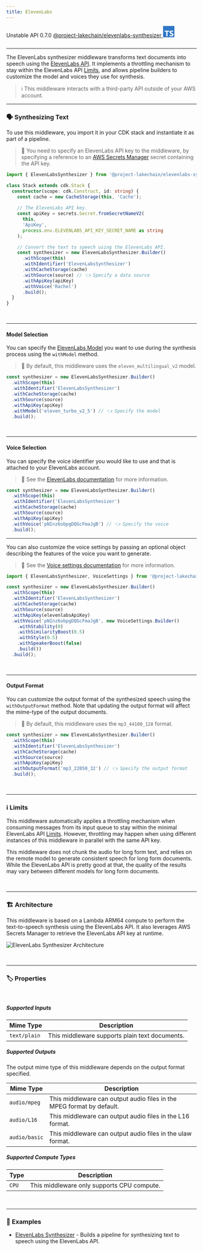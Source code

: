 ```yaml
---
title: ElevenLabs
---
```


<span title="Label: Pro" data-view-component="true" class="Label Label--api text-uppercase">
  Unstable API
</span>
<span title="Label: Pro" data-view-component="true" class="Label Label--version text-uppercase">
  0.7.0
</span>
<span title="Label: Pro" data-view-component="true" class="Label Label--package">
  <a target="_blank" href="https://www.npmjs.com/package/@project-lakechain/elevenlabs-synthesizer">
    @project-lakechain/elevenlabs-synthesizer
  </a>
</span>
<span class="language-icon">
  <svg role="img" viewBox="0 0 24 24" width="30" xmlns="http://www.w3.org/2000/svg" style="fill: #3178C6;"><title>TypeScript</title><path d="M1.125 0C.502 0 0 .502 0 1.125v21.75C0 23.498.502 24 1.125 24h21.75c.623 0 1.125-.502 1.125-1.125V1.125C24 .502 23.498 0 22.875 0zm17.363 9.75c.612 0 1.154.037 1.627.111a6.38 6.38 0 0 1 1.306.34v2.458a3.95 3.95 0 0 0-.643-.361 5.093 5.093 0 0 0-.717-.26 5.453 5.453 0 0 0-1.426-.2c-.3 0-.573.028-.819.086a2.1 2.1 0 0 0-.623.242c-.17.104-.3.229-.393.374a.888.888 0 0 0-.14.49c0 .196.053.373.156.529.104.156.252.304.443.444s.423.276.696.41c.273.135.582.274.926.416.47.197.892.407 1.266.628.374.222.695.473.963.753.268.279.472.598.614.957.142.359.214.776.214 1.253 0 .657-.125 1.21-.373 1.656a3.033 3.033 0 0 1-1.012 1.085 4.38 4.38 0 0 1-1.487.596c-.566.12-1.163.18-1.79.18a9.916 9.916 0 0 1-1.84-.164 5.544 5.544 0 0 1-1.512-.493v-2.63a5.033 5.033 0 0 0 3.237 1.2c.333 0 .624-.03.872-.09.249-.06.456-.144.623-.25.166-.108.29-.234.373-.38a1.023 1.023 0 0 0-.074-1.089 2.12 2.12 0 0 0-.537-.5 5.597 5.597 0 0 0-.807-.444 27.72 27.72 0 0 0-1.007-.436c-.918-.383-1.602-.852-2.053-1.405-.45-.553-.676-1.222-.676-2.005 0-.614.123-1.141.369-1.582.246-.441.58-.804 1.004-1.089a4.494 4.494 0 0 1 1.47-.629 7.536 7.536 0 0 1 1.77-.201zm-15.113.188h9.563v2.166H9.506v9.646H6.789v-9.646H3.375z"/></svg>
</span>
<div style="margin-top: 26px"></div>

---

The ElevenLabs synthesizer middleware transforms text documents into speech using the [ElevenLabs API](https://elevenlabs.io/api).
It implements a throttling mechanism to stay within the ElevenLabs API [Limits](https://help.elevenlabs.io/hc/en-us/articles/14312733311761-How-many-requests-can-I-make-and-can-I-increase-it),
and allows pipeline builders to customize the model and voices they use for synthesis.

> ℹ️ This middleware interacts with a third-party API outside of your AWS account.

---

### 🗣️ Synthesizing Text

To use this middleware, you import it in your CDK stack and instantiate it as part of a pipeline.

> 💁 You need to specify an ElevenLabs API key to the middleware, by specifying a reference to an [AWS Secrets Manager](https://aws.amazon.com/secrets-manager/) secret containing the API key.

```typescript
import { ElevenLabsSynthesizer } from '@project-lakechain/elevenlabs-synthesizer';

class Stack extends cdk.Stack {
  constructor(scope: cdk.Construct, id: string) {
    const cache = new CacheStorage(this, 'Cache');
    
    // The ElevenLabs API key.
    const apiKey = secrets.Secret.fromSecretNameV2(
      this,
      'ApiKey',
      process.env.ELEVENLABS_API_KEY_SECRET_NAME as string
    );

    // Convert the text to speech using the ElevenLabs API.
    const synthesizer = new ElevenLabsSynthesizer.Builder()
      .withScope(this)
      .withIdentifier('ElevenLabsSynthesizer')
      .withCacheStorage(cache)
      .withSource(source) // 👈 Specify a data source
      .withApiKey(apiKey)
      .withVoice('Rachel')
      .build();
  }
}
```

<br />

---

#### Model Selection

You can specify the [ElevenLabs Model](https://elevenlabs.io/docs/speech-synthesis/models) you want to use during the synthesis process using the `withModel` method.

> 💁 By default, this middleware uses the `eleven_multilingual_v2` model.

```typescript
const synthesizer = new ElevenLabsSynthesizer.Builder()
  .withScope(this)
  .withIdentifier('ElevenLabsSynthesizer')
  .withCacheStorage(cache)
  .withSource(source)
  .withApiKey(apiKey)
  .withModel('eleven_turbo_v2_5') // 👈 Specify the model
  .build();
```

<br />

---

#### Voice Selection

You can specify the voice identifier you would like to use and that is attached to your ElevenLabs account.

> 💁 See the [ElevenLabs documentation](https://elevenlabs.io/docs/voices/premade-voices) for more information.

```typescript
const synthesizer = new ElevenLabsSynthesizer.Builder()
  .withScope(this)
  .withIdentifier('ElevenLabsSynthesizer')
  .withCacheStorage(cache)
  .withSource(source)
  .withApiKey(apiKey)
  .withVoice('pNInz6obpgDQGcFmaJgB') // 👈 Specify the voice
  .build();
```

---

You can also customize the voice settings by passing an optional object describing the features of the voice you want to generate.

> 💁 See the [Voice settings documentation](https://elevenlabs.io/docs/speech-synthesis/voice-settings) for more information.

```typescript
import { ElevenLabsSynthesizer, VoiceSettings } from '@project-lakechain/elevenlabs-synthesizer';

const synthesizer = new ElevenLabsSynthesizer.Builder()
  .withScope(this)
  .withIdentifier('ElevenLabsSynthesizer')
  .withCacheStorage(cache)
  .withSource(source)
  .withApiKey(elevenlabsApiKey)
  .withVoice('pNInz6obpgDQGcFmaJgB', new VoiceSettings.Builder()
    .withStability(0)
    .withSimilarityBoost(0.5)
    .withStyle(0.5)
    .withSpeakerBoost(false)
    .build())
  .build();
```

<br />

---

#### Output Format

You can customize the output format of the synthesized speech using the `withOutputFormat` method.
Note that updating the output format will affect the mime-type of the output documents.

> 💁 By default, this middleware uses the `mp3_44100_128` format.

```typescript
const synthesizer = new ElevenLabsSynthesizer.Builder()
  .withScope(this)
  .withIdentifier('ElevenLabsSynthesizer')
  .withCacheStorage(cache)
  .withSource(source)
  .withApiKey(apiKey)
  .withOutputFormat('mp3_22050_32') // 👈 Specify the output format
  .build();
```

<br />

---

### ℹ️ Limits

This middleware automatically applies a throttling mechanism when consuming messages from its input queue to stay within the minimal ElevenLabs API [Limits](https://help.elevenlabs.io/hc/en-us/articles/14312733311761-How-many-requests-can-I-make-and-can-I-increase-it).
However, throttling may happen when using different instances of this middleware in parallel with the same API key.

This middleware does not chunk the audio for long form text, and relies on the remote model to generate consistent speech for long form documents.
While the ElevenLabs API is pretty good at that, the quality of the results may vary between different models for long form documents.

<br />

---

### 🏗️ Architecture

This middleware is based on a Lambda ARM64 compute to perform the text-to-speech synthesis using the ElevenLabs API.
It also leverages AWS Secrets Manager to retrieve the ElevenLabs API key at runtime.

![ElevenLabs Synthesizer Architecture](../../../assets/elevenlabs-synthesizer-architecture.png)

<br />

---

### 🏷️ Properties

<br />

##### Supported Inputs

|  Mime Type  | Description |
| ----------- | ----------- |
| `text/plain` | This middleware supports plain text documents. |

##### Supported Outputs

The output mime type of this middleware depends on the output format specified.

|  Mime Type  | Description |
| ----------- | ----------- |
| `audio/mpeg` | This middleware can output audio files in the MPEG format by default. |
| `audio/L16` | This middleware can output audio files in the L16 format. |
| `audio/basic` | This middleware can output audio files in the ulaw format. |

##### Supported Compute Types

| Type  | Description |
| ----- | ----------- |
| `CPU` | This middleware only supports CPU compute. |

<br />

---

### 📖 Examples

- [ElevenLabs Synthesizer](https://github.com/awslabs/project-lakechain/tree/main/examples/simple-pipelines/text-to-speech-pipelines/elevenlabs-synthesizer) - Builds a pipeline for synthesizing text to speech using the ElevenLabs API.
